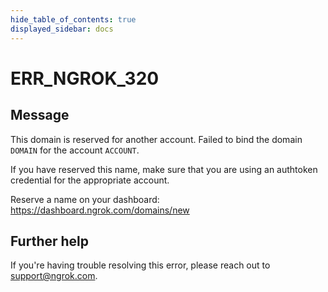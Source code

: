 ```yaml
---
hide_table_of_contents: true
displayed_sidebar: docs
---
```



# ERR_NGROK_320

## Message

This domain is reserved for another account.
Failed to bind the domain `DOMAIN` for the account `ACCOUNT`.

If you have reserved this name, make sure that you are using an
authtoken credential for the appropriate account.

Reserve a name on your dashboard: https://dashboard.ngrok.com/domains/new

<ErrorDetails error="err_ngrok_320" />

## Further help

If you're having trouble resolving this error, please reach out to [support@ngrok.com](mailto:support@ngrok.com?subject=Help%20with%20ERR_NGROK_320).
